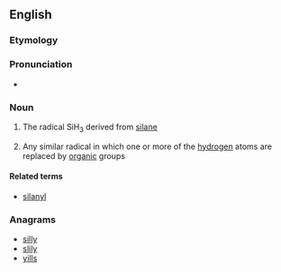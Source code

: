 ==English==

===Etymology===
{{confix|sil|yl}}

===Pronunciation===
* {{IPA|ˈsaɪlɪl}}

===Noun===
{{en-noun}}

# {{context|inorganic chemistry}} The radical SiH<sub>3</sub> derived from [[silane]]
# {{context|organic chemistry}} Any similar radical in which one or more of the [[hydrogen]] atoms are replaced by [[organic]] groups

====Related terms====
* [[silanyl]]

===Anagrams===
* [[silly#English|silly]]
* [[slily#English|slily]]
* [[yills#English|yills]]